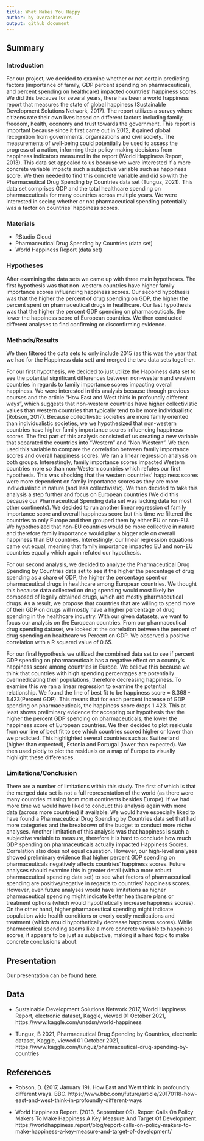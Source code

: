 ```yaml
---
title: What Makes You Happy
author: by Overachievers
output: github_document
---
```


## Summary

### Introduction

For our project, we decided to examine whether or not certain predicting factors (importance of family, GDP percent spending on pharmaceuticals, and percent spending on healthcare) impacted countries’ happiness scores. We did this because for several years, there has been a world happiness report that measures the state of global happiness (Sustainable Development Solutions Network, 2017). The report utilizes a survey where citizens rate their own lives based on different factors including family, freedom, health, economy and trust towards the government. This report is important because since it first came out in 2012, it gained global recognition from governments, organizations and civil society. The measurements of well-being could potentially be used to assess the progress of a nation, informing their policy-making decisions from happiness indicators measured in the report (World Happiness Report, 2013). This data set appealed to us because we were interested if a more concrete variable impacts such a subjective variable such as happiness score. We then needed to find this concrete variable and did so with the Pharmaceutical Drug Spending by Countries data set (Tunguz, 2021). This data set comprises GDP and the total healthcare spending on pharmaceuticals for many countries across multiple years. We were interested in seeing whether or not pharmaceutical spending potentially was a factor on countries’ happiness scores. 

### Materials

* RStudio Cloud 
* Pharmaceutical Drug Spending by Countries (data set)
* World Happiness Report (data set)

### Hypotheses

After examining the data sets we came up with three main hypotheses. The first hypothesis was that non-western countries have higher family importance scores influencing happiness scores. Our second hypothesis was that the higher the percent of drug spending on GDP, the higher the percent spent on pharmaceutical drugs in healthcare. Our last hypothesis was that the higher the percent GDP spending on pharmaceuticals, the lower the happiness score of European countries. We then conducted different analyses to find confirming or disconfirming evidence. 

### Methods/Results

We then filtered the data sets to only include 2015 (as this was the year that we had for the Happiness data set) and merged the two data sets together. 

For our first hypothesis, we decided to just utilize the Happiness data set to see the potential significant differences between non-western and western countries in regards to family importance scores impacting overall happiness. We were interested in this analysis because through previous courses and the article “How East and West think in profoundly different ways”, which suggests that non-western countries have higher collectivistic values than western countries that typically tend to be more individualistic (Robson, 2017). Because collecitivstic societies are more family oriented than individualistic societies, we we hypothesized that non-western countries have higher family importance scores influencing happiness scores. The first part of this analysis consisted of us creating a new variable that separated the countries into “Western” and “Non-Western”. We then used this variable to compare the correlation between family importance scores and overall happiness scores. We ran a linear regression analysis on both groups. Interestingly, family importance scores impacted Western countries more so than non-Western countries which refutes our first hypothesis. This was shocking that the western countries’ happiness scores were more dependent on family importance scores as they are more individualistic in nature (and less collectivistic). We then decided to take this analysis a step further and focus on European countries (We did this because our Pharmaceutical Spending data set was lacking data for most other continents). We decided to run another linear regression of family importance score and overall happiness score but this time we filtered the countries to only Europe and then grouped them by either EU or non-EU. We hypothesized that non-EU countries would be more collective in nature and therefore family importance would play a bigger role on overall happiness than EU countries. Interestingly, our linear regression equations came out equal, meaning that family importance impacted EU and non-EU countries equally which again refuted our hypothesis. 

  For our second analysis, we decided to analyze the Pharmaceutical Drug Spending by Countries data set to see if  the higher the percentage of drug spending as a share of GDP, the higher the percentage spent on pharmaceutical drugs in healthcare among European countries. We thought this because data collected on drug spending would most likely be composed of legally obtained drugs, which are mostly pharmaceutical drugs. As a result, we propose that countries that are willing to spend more of their GDP on drugs will mostly have a higher percentage of drug spending in the healthcare industry. With our given datasets, we want to focus our analysis on the European countries. From our pharmaceutical drug spending dataset, we looked at the correlation between the percent of drug spending on healthcare vs Percent on GDP. We observed a positive correlation with a R squared value of 0.65.

For our final hypothesis we utilized the combined data set to see if percent GDP spending on pharmaceuticals has a negative effect on a country's happiness score among countries in Europe. We believe this because we think that countries with high spending percentages are potentially overmedicating their populations, therefore decreasing happiness. To examine this we ran a linear regression to examine the potential relationship. We found the line of best fit to be happiness score = 8.368 - 1.423(Percent GDP). This means that for each percent increase of GDP spending on pharmaceuticals, the happiness score drops 1.423. This at least shows preliminary evidence for accepting our hypothesis that the higher the percent GDP spending on pharmaceuticals, the lower the happiness score of European countries. We then decided to plot residuals from our line of best fit to see which countries scored higher or lower than we predicted. This highlighted several countries such as Switzerland (higher than expected), Estonia and Portugal (lower than expected). We then used plotly to plot the residuals on a map of Europe to visually highlight these differences. 

### Limitations/Conclusion
	
  There are a number of limitations within this study. The first of which is that the merged data set is not a full representation of the world (as there were many countries missing from most continents besides Europe). If we had more time we would have liked to conduct this analysis again with more data (across more countries) if available. We would have especially liked to have found a Pharmaceutical Drug Spending by Countries data set that had more categories and the breakdown of the budget to conduct more niche analyses. Another limitation of this analysis was that happiness is such a subjective variable to measure, therefore it is hard to conclude how much GDP spending on pharmaceuticals actually impacted Happiness Scores. Correlation also does not equal causation. However, our high-level analyses showed preliminary evidence that higher percent GDP spending on pharmaceuticals negatively affects countries’ happiness scores. Future analyses should examine this in greater detail (with a more robust pharmaceutical spending data set) to see what factors of pharmaceutical spending are positive/negative in regards to countries’ happiness scores. However, even future analyses would have limitations as higher pharmaceutical spending might indicate better healthcare plans or treatment options (which would hypothetically increase happiness scores). On the other hand, higher pharmaceutical spending might indicate population wide health conditions or overly costly medications and treatment (which would hypothetically decrease happiness scores). While pharmecutical spending seems like a more concrete variable to happiness scores, it appears to be just as subjective, making it a hard topic to make concrete conclusions about. 

## Presentation

Our presentation can be found [here](presentation/presentation.html).

## Data

* Sustainable Development Solutions Network 2017, World Happiness Report, electronic dataset, Kaggle, viewed 01 October 2021, https://www.kaggle.com/unsdsn/world-happiness

* Tunguz, B 2021, Pharmaceutical Drug Spending by Countries, electronic dataset, Kaggle, viewed 01 October 2021, https://www.kaggle.com/tunguz/pharmaceutical-drug-spending-by-countries

## References

* Robson, D. (2017, January 19). How East and West think in profoundly different ways. BBC. https://www.bbc.com/future/article/20170118-how-east-and-west-think-in-profoundly-different-ways

* World Happiness Report. (2013, September 09). Report Calls On Policy Makers To Make Happiness A Key Measure And Target Of Development. https://worldhappiness.report/blog/report-calls-on-policy-makers-to-make-happiness-a-key-measure-and-target-of-development/

